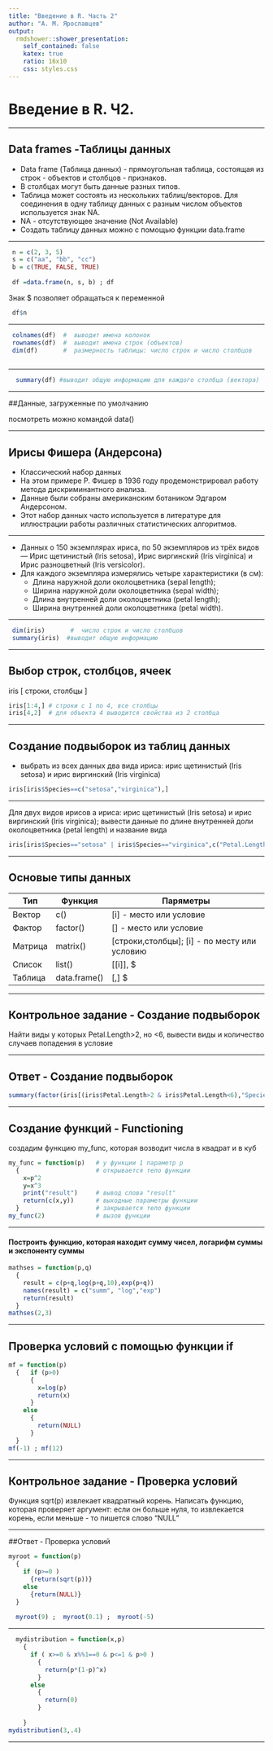 ```yaml
---
title: "Введение в R. Часть 2"
author: "А. М. Ярославцев"
output:
  rmdshower::shower_presentation:
    self_contained: false
    katex: true
    ratio: 16x10
    css: styles.css
---
```


# Введение в R. Ч2.


---

## Data frames -Таблицы данных


* Data frame (Таблица данных) -  прямоугольная таблица, состоящая из строк - объектов  и столбцов - признаков. 
* В столбцах могут быть данные разных типов.
* Таблица может состоять из нескольких таблиц/векторов. Для соединения в одну таблицу данных с разным числом объектов используется знак NA.
* NA  - отсутствующее значение (Not Available)
* Создать таблицу данных можно с помощью функции data.frame

---

```r
 n = c(2, 3, 5)
 s = c("aa", "bb", "cc") 
 b = c(TRUE, FALSE, TRUE)
 
 df =data.frame(n, s, b) ; df


```

Знак $ позволяет обращаться к переменной

```r
 df$n

```

---

```r
 
 colnames(df)  #  выводит имена колонок
 rownames(df)  #  выводит имена строк (объектов)
 dim(df)       #  размерность таблицы: число строк и число столбцов 
 
```

---

```r
  summary(df) #выводит общую информацию для каждого столбца (вектора)
```

---

##Данные, загруженные по умолчанию

посмотреть можно командой  data() 

---

## Ирисы Фишера (Андерсона)

* Классический набор данных 
* На этом примере Р. Фишер в 1936 году продемонстрировал работу метода дискриминантного анализа.
* Данные были собраны американским ботаником Эдгаром Андерсоном.
* Этот набор данных часто используется в литературе для иллюстрации работы различных статистических алгоритмов.

---

* Данных о 150 экземплярах ириса, по 50 экземпляров из трёх видов — Ирис щетинистый (Iris setosa), Ирис виргинский (Iris virginica) и Ирис разноцветный (Iris versicolor).
* Для каждого экземпляра измерялись четыре характеристики (в см):
    + Длина наружной доли околоцветника (sepal length);
    + Ширина наружной доли околоцветника (sepal width);
    + Длина внутренней доли околоцветника (petal length);
    + Ширина внутренней доли околоцветника (petal width).

---

```r
  
 dim(iris)       #  число строк и число столбцов
 summary(iris)  #выводит общую информацию
```

---

## Выбор строк, столбцов, ячеек
iris [  строки, столбцы  ]

```r

iris[1:4,] # cтроки с 1 по 4, все столбцы
iris[4,2]  # для объекта 4 выводится свойства из 2 столбца

```

---

## Создание подвыборок из таблиц  данных
- выбрать из всех данных два вида ириса:  ирис щетинистый (Iris setosa) и ирис виргинский (Iris virginica)
```r
iris[iris$Species==c("setosa","virginica"),]
```

---

Для двух видов ирисов а ириса:   ирис щетинистый (Iris setosa) и ирис виргинский (Iris virginica); вывести данные по длине внутренней доли околоцветника (petal length) и название вида

```r
iris[iris$Species=="setosa" | iris$Species=="virginica",c("Petal.Length","Species")]
```

---

## Основые типы данных

Тип       | Функция     | Паряметры
----------|-------------|-------------------------------------
Вектор    | c()         | [i] - место или условие
Фактор    | factor()    | [] - место или условие
Матрица   | matrix()    | [строки,столбцы]; [i] - по месту или условию
Список    | list()      | [[i]], $
Таблица   | data.frame()| [,] $

---

## Контрольное задание - Создание подвыборок

Найти виды у которых Petal.Length>2, но <6, вывести виды и количество случаев попадения в условие

---

## Ответ - Создание подвыборок

```r
summary(factor(iris[(iris$Petal.Length>2 & iris$Petal.Length<6),"Species" ]))
```

---

## Создание функций - Functioning

создадим функцию my_func, которая возводит числа в квадрат и в куб

```r
my_func = function(p)   # у функции 1 параметр p
  {                     # открывается тело функции
    x=p^2
    y=x^3
    print("result")     # вывод слова "result"
    return(c(x,y))      # выходные параметры функции
  }                     # закрывается тело функции
my_func(2)              # вызов функции
```

---

#### Построить функцию, которая находит сумму чисел, логарифм суммы и экспоненту суммы

```r
mathses = function(p,q)
  {
    result = c(p+q,log(p+q,10),exp(p+q))
    names(result) = c("summ", "log","exp")
    return(result)
  }
mathses(2,3)
```

---

## Проверка условий с помощью функции if 

```r
mf = function(p)
  {   if (p>0)
      {
        x=log(p)
        return(x)
      }
    else
      {
        return(NULL)      
      }
  }
mf(-1) ; mf(12)
```

---

## Контрольное задание  - Проверка условий

Функция sqrt(p) извлекает квадратный корень. Написать функцию, которая проверяет аргумент: если он больше нуля, то извлекается корень, если меньше - то пишется слово "NULL"

---

##Ответ -  Проверка условий

```r
 
myroot = function(p) 
  {
    if (p>=0 )
      {return(sqrt(p))}
    else
      {return(NULL)}
  }
  
  myroot(9) ;  myroot(0.1) ;  myroot(-5)
```
  
---

```r
 
  mydistribution = function(x,p)
    {
      if ( x>=0 & x%%1==0 & p<=1 & p>0 )
        {
          return(p*(1-p)^x)        
        }
      else
        {
          return(0)
        }
      
    }
mydistribution(3,.4)
```
---
